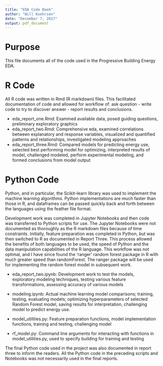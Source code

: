 ```yaml
---
title: "EDA Code Book"
author: "Will Koehrsen"
date: "December 7, 2017"
output: pdf_document
---
```


<!--
  # Script Name: codebook.Rmd
  # Purpose: Code Book for DSCI 451 Semester Project
  # Authors: William Koehrsen
  # License: Creative Commons Attribution-ShareAlike 4.0 International License.
  ##########
# Latest Changelog Entries:
# v0.00.01 - 12/07/17 - codebook.Rmd - William Koehrsen began this rmd
# v0.00.02 - 12/07/17 - codebook.Rmd - William Koehrsen finished data book

##########

# Rmd code goes below the comment marker!
-->
# Purpose 

This file documents all of the code used in the Progressive Building Energy EDA.

# R Code

All R code was written in Rmd (R markdown) files. This facilitated documentation 
of code and allowed for workflow of: ask question - write code to try to discover 
answer - report results and conclusions.

* eda_report_one.Rmd: Examined available data, posed guiding questions, 
preliminary exploratory graphics
* eda_report_two.Rmd: Comprehensive eda, examined correlations between 
explanatory and response variables, visualized and quantified
patterns and relationships, investigated modeling approaches
* eda_report_three.Rmd: Compared models for predicting energy use,
selected best performing model for optimizing, interpreted results of model,
challenged modeled, perform experimental modeling, and formed conclusions from
model output

# Python Code

Python, and in particular, the Scikit-learn library was used to implement the
machine learning algorithms. Python implementations are much faster than those in R,
and dataframes can be passed quickly back and forth between the languages
using the feather file format. 

Development work was completed in Jupyter Notebooks and then code was transferred
to Python scripts for use. The Jupyter Notebooks were not documented as thoroughly
as the R markdown files because of time constraints. Initially, feature 
preparation was completed in Python, but was then switched to R as documented in
Report Three. This process allowed the benefits of both languages to be used,
the speed of Python and the data manipulation capabilities of the R language. This 
workflow was not optimal, and I have since found the 'ranger' random 
forest package in R with much greater speed than randomForest. The ranger package 
will be used for implementing the random forest model in subsequent work.

* eda_report_two.ipynb: Development work to test the models, exploratory modeling
techniques, testing various feature transformations, assessing accuracy of 
various models
* modeling.ipynb: Actual machine learning model comparisons; training, testing, 
evaluating models; optimizing hyperparameters of selected Random Forest model,
saving results for interpretation, challenging model to predict energy use.

* model_utilities.py: Feature preparation functions, model implementation functions,
training and testing, challenging model
* rf_model.py: Command line arguments for interacting with functions in 
model_utilities.py, used to specify building for training and testing

The final Python code used in the project was also documented in report three 
to inform the readers. All the Python code in the preceding scripts and 
Notebooks was not necessarily used in the final reports. 